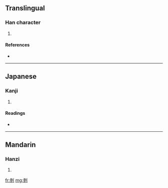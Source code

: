 ==Translingual==

===Han character===
{{Han char|rn=18|rad=刀|as=11|sn=13|four=2220<sub>0</sub>|canj=戈竹中弓 (IHLN)}}

# {{defn|Han}}

====References====
* {{Han ref|kx=0143.320|dkj=02159|dj=0324.110|hdz=10354.170|uh=527C|ud=21116|bh=DCC9|bd=56521}}

----

==Japanese==

===Kanji===
{{ja-kanji|grade=|rs=刀11}}

# {{defn|Japanese}}

====Readings====
* {{ja-readings|on=[[さん]] (san), [[せう]] (seu)|kun=[[かる]] (karu), [[たつ]] (tatsu)}}

----

==Mandarin==

===Hanzi===
{{cmn-hanzi|pin=[[shān]] ([[shan1]])|wg=shan<sup>1</sup>}}

# {{defn|Mandarin}}

[[fr:剼]]
[[mg:剼]]